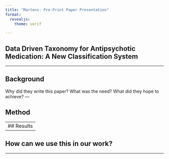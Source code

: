 ```yaml
---
title: "Martens: Pre-Print Paper Presentation"
format: 
  revealjs:
    theme: serif

---
```


## Data Driven Taxonomy for Antipsychotic Medication: A New Classification System

---

## Background

Why did they write this paper?
What was the need?
What did they hope to achieve?
---

## Method

---
## Results
---

## How can we use this in our work?

---

